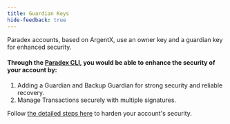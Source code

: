 ```yaml
---
title: Guardian Keys
hide-feedback: true
---
```

Paradex accounts, based on ArgentX, use an owner key and a guardian key for enhanced security.

#### Through the [Paradex CLI](https://github.com/tradeparadex/paradex-cli/wiki/Tutorial:-Hardening-Account-Security), you would be able to enhance the security of your account by:

1. Adding a Guardian and Backup Guardian for strong security and reliable recovery.
2. Manage Transactions securely with multiple signatures.

Follow [the detailed steps here](https://github.com/tradeparadex/paradex-cli/wiki/Tutorial:-Hardening-Account-Security) to harden your account's security.

